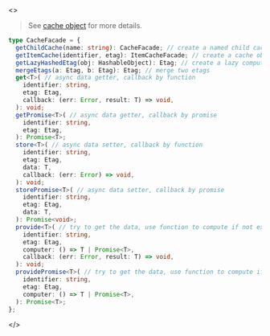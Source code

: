<>

> See [cache object](/api/javascript-api/cache) for more details.

```ts
type CacheFacade = {
  getChildCache(name: string): CacheFacade; // create a named child cache object
  getItemCache(identifier, etag): ItemCacheFacade; // create a cache object for an data item
  getLazyHashedEtag(obj: HashableObject): Etag; // create a lazy computed etag
  mergeEtags(a: Etag, b: Etag): Etag; // merge two etags
  get<T>( // async data getter, callback by function
    identifier: string,
    etag: Etag,
    callback: (err: Error, result: T) => void,
  ): void;
  getPromise<T>( // async data getter, callback by promise
    identifier: string,
    etag: Etag,
  ): Promise<T>;
  store<T>( // async data setter, callback by function
    identifier: string,
    etag: Etag,
    data: T,
    callback: (err: Error) => void,
  ): void;
  storePromise<T>( // async data setter, callback by promise
    identifier: string,
    etag: Etag,
    data: T,
  ): Promise<void>;
  provide<T>( // try to get the data, use function to compute if not exists, callback by function
    identifier: string,
    etag: Etag,
    computer: () => T | Promise<T>,
    callback: (err: Error, result: T) => void,
  ): void;
  providePromise<T>( // try to get the data, use function to compute if not exists, callback by function
    identifier: string,
    etag: Etag,
    computer: () => T | Promise<T>,
  ): Promise<T>;
};
```

</>
